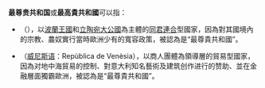 '''最尊贵共和国'''或'''最高貴共和國'''可以指：

* {{flag|Polish-Lithuanian Commonwealth}}（{{lang-pl|Rzeczpospolita}}），以[[波蘭王國|波蘭王國]]和[[立陶宛大公國|立陶宛大公國]]為主體的[[同君連合|同君連合]]型國家，因為對其國境內的宗教、農奴實行當時歐洲少有的寬容政策，被認為是“最尊貴共和國”。
* {{flag|Republic of Venice}}（[[威尼斯语|威尼斯语]]：Repùblica de Venèsia），以商人團體為領導層的貿易型國家，因為对地中海貿易的控制、對意大利知名藝術及建筑创作进行的赞助、並在金融層面獨霸歐洲，被認為是“最尊貴共和國”。

{{disambig|cat=六字消歧義}}